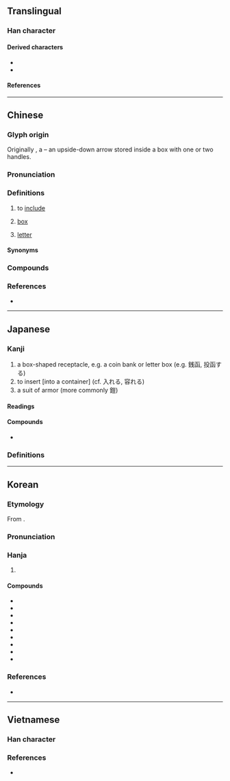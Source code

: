 {{also|凾}}
{{character info}}
==Translingual==

===Han character===
{{Han char|rn=17|rad=凵|as=06|sn=8|four=10772|canj=UNE,NUE|ids=⿶凵⿻丂⿱丷八}}

====Derived characters====
* {{l|mul|[[𠗙]], [[㖤]], [[𫱂]], [[𢃗]], [[𢔈]], [[𭡝]], [[涵]], [[𨺂]], [[㮀]], [[𪻱]], [[𦜆]], [[𭄃]], [[𥓞]], [[䘶]], [[蜬]], [[𧖾]], [[𬢲]], [[䤴]], [[𣣖]], [[顄]]([[𱂰]])}}
* {{l|mul|[[菡]], [[䈄]], [[䨡]], [[𣼇]]}}

====References====
{{Han ref|kx=0135.160|dkj=01826|dj=0303.100|hdz=10309.090|uh=51FD}}

----

==Chinese==
{{zh-forms|alt=圅}}

===Glyph origin===
{{Han etym}}
Originally {{zh-l|*圅}}, a {{liushu|p|nocap=y}} – an upside-down arrow stored inside a box with one or two handles.

===Pronunciation===
{{zh-pron
|m=hán
|c=haam4
|md=hàng
|mn=hâm
|mn-t=ham5/hang5
|mn-t_notes=hang5 - Chenghai
|mc=y
|oc=y
|cat=
}}

===Definitions===
{{zh-hanzi}}

# {{zh-o}} to [[include]]
# {{zh-o}} [[box]]
# {{lb|zh|formal}} [[letter]] {{zh-mw|m:個}}
#: {{zh-x|發函|to send a '''letter'''}}

====Synonyms====
{{zh-dial|信}}

===Compounds===
{{zh-der|三角函數|二次函數|來函|便函|信函|修函|偶函數|公函|函丈|函人|函件|函告|函夏|函弘|函授|函授學校|函數|函洞|函牘|函甲|函請|函谷關|函購|函道|函電|函館|初等函數|匭函|去函|回函|存證信函|密函|寶函|導函數|崤函|席間函丈|廣告函件|指數函數|書函|有理函數|泥封函谷|淵鑑類函|玉函|琅函|瑤函|瑯函|發函|私函|空函|箋函|線型函數|肅函|致函|臺函|解析函數|謝函|賀函|通函|鮫函|黑函}}

===References===
* {{R:yue:Hanzi}}

----

==Japanese==

===Kanji===
{{ja-kanji|grade=|rs=凵06}}
# a box-shaped receptacle, e.g. a coin bank or letter box (e.g. 銭函, 投函する)
# to insert [into a container] (cf. 入れる, 容れる)
# a suit of armor (more commonly 鎧)

====Readings====
{{ja-readings
|goon=ごん
|kanon=かん
|kun=はこ-, い-れる, よろい
}}

====Compounds====
* {{ja-r|函%館|^はこ%だて}}

===Definitions===
{{ja-kanjitab|はこ|yomi=k}}
{{ja-see|箱}}

----

==Korean==

===Etymology===
From {{der|ko|ltc|sort=함|-}} {{ltc-l|函}}. 
{{hanja-ety
|dk={{okm-l|ᅘᅡᆷ|hhàm}}
|m={{okm-l|함|hàm}}
|mh={{okm-l|함〯|hǎm}}
|ml=器皿#중19B
}}

===Pronunciation===
{{ko-hanja-pron|함|l=y}}

===Hanja===
{{ko-hanja-search}}
{{ko-hanja|함|함}}

# {{hanja form of|함|[[box]]|noun}}

====Compounds====
{{der-top3|Compounds}}
* {{ko-l|서함|書函}}
* {{ko-l|함수|函數}}
* {{ko-l|우편함|郵便函}}
* {{ko-l|사물함|私物函}}
* {{ko-l|수신함|受信函}}
* {{ko-l|보관함|保管函}}
* {{ko-l|문서함|文書函}}
* {{ko-l|구급함|救急函}}
* {{ko-l|투표함|投票函}}
{{der-bottom}}

===References===
* {{R:hanjadoc|744}}

----

==Vietnamese==

===Han character===
{{vi-readings|reading=hòm, hàm}}

===References===
* {{R:WinVNKey:Lê Sơn Thanh}}
